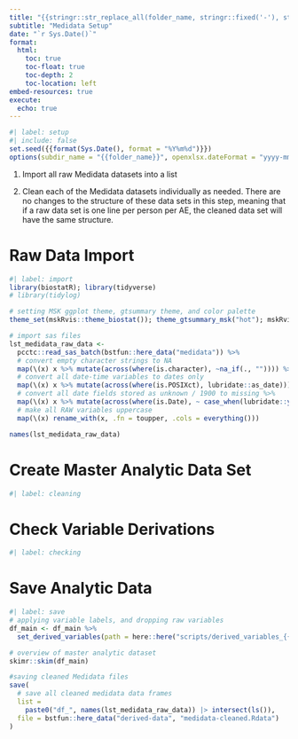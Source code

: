 ```yaml
---
title: "{{stringr::str_replace_all(folder_name, stringr::fixed('-'), stringr::fixed(' '))}}"
subtitle: "Medidata Setup"
date: "`r Sys.Date()`"
format:
  html:
    toc: true
    toc-float: true
    toc-depth: 2
    toc-location: left
embed-resources: true
execute: 
  echo: true
---
```


```r
#| label: setup
#| include: false
set.seed({{format(Sys.Date(), format = "%Y%m%d")}})
options(subdir_name = "{{folder_name}}", openxlsx.dateFormat = "yyyy-mm-dd")
```

1. Import all raw Medidata datasets into a list

1. Clean each of the Medidata datasets individually as needed. There are no changes to the structure of these data sets in this step, meaning that if a raw data set is one line per person per AE, the cleaned data set will have the same structure.

# Raw Data Import

```r
#| label: import
library(biostatR); library(tidyverse)
# library(tidylog)

# setting MSK ggplot theme, gtsummary theme, and color palette
theme_set(mskRvis::theme_biostat()); theme_gtsummary_msk("hot"); mskRvis::set_msk_palette()

# import sas files
lst_medidata_raw_data <-
  pcctc::read_sas_batch(bstfun::here_data("medidata")) %>%
  # convert empty character strings to NA
  map(\(x) x %>% mutate(across(where(is.character), ~na_if(., "")))) %>%
  # convert all date-time variables to dates only 
  map(\(x) x %>% mutate(across(where(is.POSIXct), lubridate::as_date))) %>% 
  # convert all date fields stored as unknown / 1900 to missing %>% 
  map(\(x) x %>% mutate(across(where(is.Date), ~ case_when(lubridate::year(.) == 1900 ~ NA_Date_, TRUE ~ .)))) |> 
  # make all RAW variables uppercase
  map(\(x) rename_with(x, .fn = toupper, .cols = everything()))

names(lst_medidata_raw_data)

```

# Create Master Analytic Data Set

```r
#| label: cleaning

```


# Check Variable Derivations

```r
#| label: checking

```

# Save Analytic Data

```r
#| label: save
# applying variable labels, and dropping raw variables
df_main <- df_main %>%
  set_derived_variables(path = here::here("scripts/derived_variables_{{stringr::str_split(folder_name, pattern = ' |-', simplify = T)[, 1] %>% tolower()}}.xlsx"))

# overview of master analytic dataset
skimr::skim(df_main)

#saving cleaned Medidata files
save(
  # save all cleaned medidata data frames
  list = 
    paste0("df_", names(lst_medidata_raw_data)) |> intersect(ls()),
  file = bstfun::here_data("derived-data", "medidata-cleaned.Rdata")
)
```
